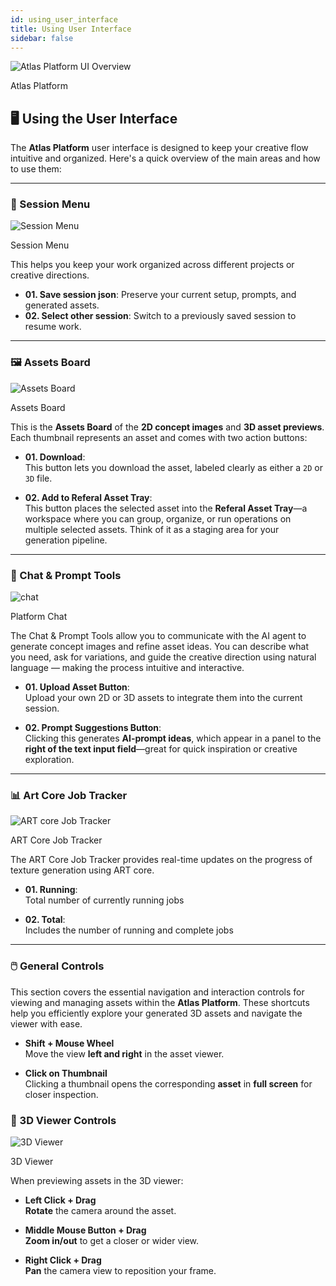 ```yaml
---
id: using_user_interface
title: Using User Interface
sidebar: false
---
```


<div style={{ textAlign: 'center', margin: '1.5rem 0' }}>
  <img
    src="\img/headers/04.jpg"
    alt="Atlas Platform UI Overview"
    style={{ maxWidth: '100%', borderRadius: '8px' }}
  />
  <p style={{ fontSize: '0.9rem', color: '#555', marginTop: '0.5rem' }}>
   Atlas Platform
  </p>
</div>

## 🖥️ Using the User Interface

The **Atlas Platform** user interface is designed to keep your creative flow intuitive and organized. Here's a quick overview of the main areas and how to use them:


---

### 🔖 Session Menu
<div style={{ textAlign: 'center', margin: '1.5rem 0' }}>
  <img
    src="\img\ui\session_menu.jpg"
    alt="Session Menu"
    style={{ maxWidth: '100%', borderRadius: '8px' }}
  />
  <p style={{ fontSize: '0.9rem', color: '#555', marginTop: '0.5rem' }}>
   Session Menu
  </p>
</div>

This helps you keep your work organized across different projects or creative directions.

- **01. Save session json**: Preserve your current setup, prompts, and generated assets.
- **02. Select other session**: Switch to a previously saved session to resume work.

---

### 🖼️ Assets Board

<div style={{ textAlign: 'center', margin: '1.5rem 0' }}>
  <img
    src="\img\ui\assets_board.jpg"
    alt="Assets Board"
    style={{ maxWidth: '100%', borderRadius: '8px' }}
  />
  <p style={{ fontSize: '0.9rem', color: '#555', marginTop: '0.5rem' }}>
   Assets Board
  </p>
</div>


This is the **Assets Board** of the **2D concept images** and **3D asset previews**. Each thumbnail represents an asset and comes with two action buttons:

- **01. Download**:  
  This button lets you download the asset, labeled clearly as either a `2D` or `3D` file. 

- **02. Add to Referal Asset Tray**:  
  This button places the selected asset into the **Referal Asset Tray**—a workspace where you can group, organize, or run operations on multiple selected assets. Think of it as a staging area for your generation pipeline.

---

### 💬 Chat & Prompt Tools

<div style={{ textAlign: 'center', margin: '1.5rem 0' }}>
  <img
    src="\img\ui\chat.jpg"
    alt="chat"
    style={{ maxWidth: '100%', borderRadius: '8px' }}
  />
  <p style={{ fontSize: '0.9rem', color: '#555', marginTop: '0.5rem' }}>
   Platform Chat
  </p>
</div>



The Chat & Prompt Tools allow you to communicate with the AI agent to generate concept images and refine asset ideas. You can describe what you need, ask for variations, and guide the creative direction using natural language — making the process intuitive and interactive.

- **01. Upload Asset Button**:  
  Upload your own 2D or 3D assets to integrate them into the current session.

- **02. Prompt Suggestions Button**:  
  Clicking this generates **AI-prompt ideas**, which appear in a panel to the **right of the text input field**—great for quick inspiration or creative exploration.

---

### 📊 Art Core Job Tracker
<div style={{ textAlign: 'center', margin: '1.5rem 0' }}>
  <img
    src="\img\ui\art_core_job_tracker.jpg"
    alt="ART core Job Tracker"
    style={{ maxWidth: '100%', borderRadius: '8px' }}
  />
  <p style={{ fontSize: '0.9rem', color: '#555', marginTop: '0.5rem' }}>
   ART Core Job Tracker
  </p>
</div>

The ART Core Job Tracker provides real-time updates on the progress of texture generation using ART core.

- **01. Running**:  
  Total number of currently running jobs

- **02. Total**:  
  Includes the number of running and complete jobs
---

### 🖱️ General Controls

This section covers the essential navigation and interaction controls for viewing and managing assets within the **Atlas Platform**. These shortcuts help you efficiently explore your generated 3D assets and navigate the viewer with ease.
- **Shift + Mouse Wheel**  
  Move the view **left and right** in the asset viewer.

- **Click on Thumbnail**  
  Clicking a thumbnail opens the corresponding **asset** in **full screen** for closer inspection.

### 🧭 3D Viewer Controls
<div style={{ textAlign: 'center', margin: '1.5rem 0' }}>
  <img
    src="\img\ui\3d_viewer.jpg"
    alt="3D Viewer"
    style={{ maxWidth: '100%', borderRadius: '8px' }}
  />
  <p style={{ fontSize: '0.9rem', color: '#555', marginTop: '0.5rem' }}>
   3D Viewer
  </p>
</div>
When previewing assets in the 3D viewer:

- **Left Click + Drag**  
  **Rotate** the camera around the asset.

- **Middle Mouse Button + Drag**  
  **Zoom in/out** to get a closer or wider view.

- **Right Click + Drag**  
  **Pan** the camera view to reposition your frame.

